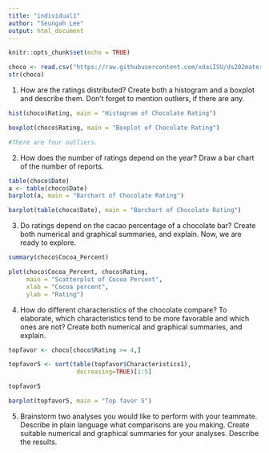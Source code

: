 ```yaml
---
title: "individual1"
author: "Seungah Lee"
output: html_document
---
```


```r
knitr::opts_chunk$set(echo = TRUE)
```

```r
choco <- read.csv("https://raw.githubusercontent.com/xdaiISU/ds202materials/master/hwlabs/data/choco.csv") 
str(choco) 
```

1. How are the ratings distributed? Create both a histogram and a boxplot and describe them. Don’t forget to mention outliers, if there are any.

```r
hist(choco$Rating, main = "Histogram of Chocolate Rating")

```

```r
boxplot(choco$Rating, main = "Boxplot of Chocolate Rating")

#There are four outliers.
```




2. How does the number of ratings depend on the year? Draw a bar chart of the number of reports.

```r

table(choco$Date)
a <- table(choco$Date)
barplot(a, main = "Barchart of Chocolate Rating")

barplot(table(choco$Date), main = "Barchart of Chocolate Rating")
```


3. Do ratings depend on the cacao percentage of a chocolate bar? Create both numerical and graphical summaries, and explain.
Now, we are ready to explore.

```r
summary(choco$Cocoa_Percent)

plot(choco$Cocoa_Percent, choco$Rating,
     main = "Scatterplot of Cocoa Percent",
     xlab = "Cocoa percent",
     ylab = "Rating")


```

     
4. How do different characteristics of the chocolate compare? To elaborate, which characteristics tend to be more favorable and which ones are not? Create both numerical and graphical summaries, and explain.

```r
topfavor <- choco[choco$Rating >= 4,]

topfavor5 <- sort(table(topfavor$Characteristics1), 
                   decreasing=TRUE)[1:5]

topfavor5

barplot(topfavor5, main = "Top favor 5")

```


5. Brainstorm two analyses you would like to perform with your teammate. Describe in plain language what comparisons are you making. Create suitable numerical and graphical summaries for your analyses. Describe the results.
